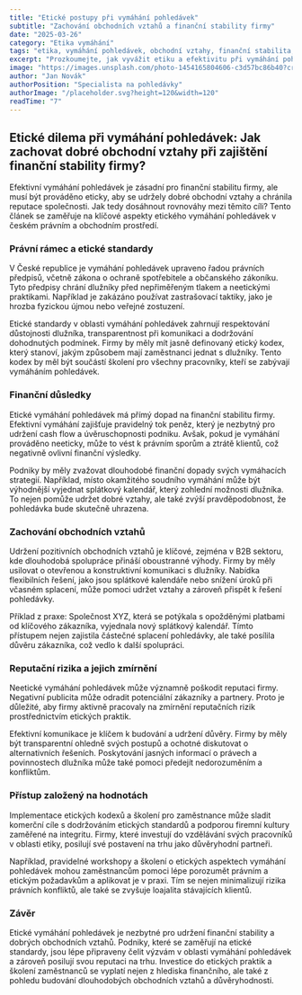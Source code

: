 ```yaml
---
title: "Etické postupy při vymáhání pohledávek"
subtitle: "Zachování obchodních vztahů a finanční stability firmy"
date: "2025-03-26"
category: "Etika vymáhání"
tags: "etika, vymáhání pohledávek, obchodní vztahy, finanční stabilita, firemní etika"
excerpt: "Prozkoumejte, jak vyvážit etiku a efektivitu při vymáhání pohledávek."
image: "https://images.unsplash.com/photo-1454165804606-c3d57bc86b40?crop=entropy&cs=tinysrgb&fit=max&fm=jpg&q=80&w=1080"
author: "Jan Novák"
authorPosition: "Specialista na pohledávky"
authorImage: "/placeholder.svg?height=120&width=120"
readTime: "7"
---
```


## Etické dilema při vymáhání pohledávek: Jak zachovat dobré obchodní vztahy při zajištění finanční stability firmy?

Efektivní vymáhání pohledávek je zásadní pro finanční stabilitu firmy, ale musí být prováděno eticky, aby se udržely dobré obchodní vztahy a chránila reputace společnosti. Jak tedy dosáhnout rovnováhy mezi těmito cíli? Tento článek se zaměřuje na klíčové aspekty etického vymáhání pohledávek v českém právním a obchodním prostředí.

### Právní rámec a etické standardy

V České republice je vymáhání pohledávek upraveno řadou právních předpisů, včetně zákona o ochraně spotřebitele a občanského zákoníku. Tyto předpisy chrání dlužníky před nepřiměřeným tlakem a neetickými praktikami. Například je zakázáno používat zastrašovací taktiky, jako je hrozba fyzickou újmou nebo veřejné zostuzení.

Etické standardy v oblasti vymáhání pohledávek zahrnují respektování důstojnosti dlužníka, transparentnost při komunikaci a dodržování dohodnutých podmínek. Firmy by měly mít jasně definovaný etický kodex, který stanoví, jakým způsobem mají zaměstnanci jednat s dlužníky. Tento kodex by měl být součástí školení pro všechny pracovníky, kteří se zabývají vymáháním pohledávek.

### Finanční důsledky

Etické vymáhání pohledávek má přímý dopad na finanční stabilitu firmy. Efektivní vymáhání zajišťuje pravidelný tok peněz, který je nezbytný pro udržení cash flow a úvěruschopnosti podniku. Avšak, pokud je vymáhání prováděno neeticky, může to vést k právním sporům a ztrátě klientů, což negativně ovlivní finanční výsledky.

Podniky by měly zvažovat dlouhodobé finanční dopady svých vymáhacích strategií. Například, místo okamžitého soudního vymáhání může být výhodnější vyjednat splátkový kalendář, který zohlední možnosti dlužníka. To nejen pomůže udržet dobré vztahy, ale také zvýší pravděpodobnost, že pohledávka bude skutečně uhrazena.

### Zachování obchodních vztahů

Udržení pozitivních obchodních vztahů je klíčové, zejména v B2B sektoru, kde dlouhodobá spolupráce přináší oboustranné výhody. Firmy by měly usilovat o otevřenou a konstruktivní komunikaci s dlužníky. Nabídka flexibilních řešení, jako jsou splátkové kalendáře nebo snížení úroků při včasném splacení, může pomoci udržet vztahy a zároveň přispět k řešení pohledávky.

Příklad z praxe: Společnost XYZ, která se potýkala s opožděnými platbami od klíčového zákazníka, vyjednala nový splátkový kalendář. Tímto přístupem nejen zajistila částečné splacení pohledávky, ale také posílila důvěru zákazníka, což vedlo k další spolupráci.

### Reputační rizika a jejich zmírnění

Neetické vymáhání pohledávek může významně poškodit reputaci firmy. Negativní publicita může odradit potenciální zákazníky a partnery. Proto je důležité, aby firmy aktivně pracovaly na zmírnění reputačních rizik prostřednictvím etických praktik.

Efektivní komunikace je klíčem k budování a udržení důvěry. Firmy by měly být transparentní ohledně svých postupů a ochotné diskutovat o alternativních řešeních. Poskytování jasných informací o právech a povinnostech dlužníka může také pomoci předejít nedorozuměním a konfliktům.

### Přístup založený na hodnotách

Implementace etických kodexů a školení pro zaměstnance může sladit komerční cíle s dodržováním etických standardů a podporou firemní kultury zaměřené na integritu. Firmy, které investují do vzdělávání svých pracovníků v oblasti etiky, posilují své postavení na trhu jako důvěryhodní partneři.

Například, pravidelné workshopy a školení o etických aspektech vymáhání pohledávek mohou zaměstnancům pomoci lépe porozumět právním a etickým požadavkům a aplikovat je v praxi. Tím se nejen minimalizují rizika právních konfliktů, ale také se zvyšuje loajalita stávajících klientů.

### Závěr

Etické vymáhání pohledávek je nezbytné pro udržení finanční stability a dobrých obchodních vztahů. Podniky, které se zaměřují na etické standardy, jsou lépe připraveny čelit výzvám v oblasti vymáhání pohledávek a zároveň posilují svou reputaci na trhu. Investice do etických praktik a školení zaměstnanců se vyplatí nejen z hlediska finančního, ale také z pohledu budování dlouhodobých obchodních vztahů a důvěryhodnosti.
